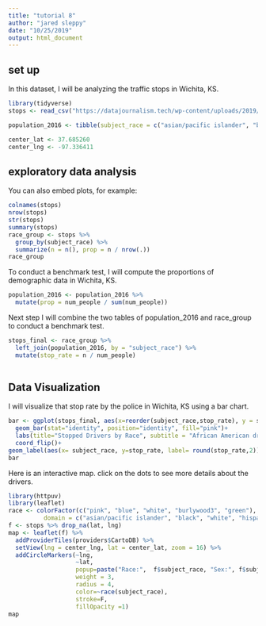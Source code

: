 ---
title: "tutorial 8"
author: "jared sleppy"
date: "10/25/2019"
output: html_document
---




## set up

In this dataset, I will be analyzing the traffic stops in Wichita, KS.

```{r load-data}
library(tidyverse)
stops <- read_csv("https://datajournalism.tech/wp-content/uploads/2019/10/wichita.csv")

population_2016 <- tibble(subject_race = c("asian/pacific islander", "black", "hispanic", "other/unknown", "white"), num_people = c(19294, 42485, 65090, 16686, 245499)) %>% mutate(subject_race = as.factor(subject_race))

center_lat <- 37.685260
center_lng <- -97.336411
```

## exploratory data analysis

You can also embed plots, for example:

```{r analysis, echo=FALSE}
colnames(stops)
nrow(stops)
str(stops)
summary(stops)
race_group <- stops %>% 
  group_by(subject_race) %>% 
  summarize(n = n(), prop = n / nrow(.))
race_group
```

To conduct a benchmark test, I will compute the proportions of demographic data in Wichita, KS.
```{r}
population_2016 <- population_2016 %>% 
  mutate(prop = num_people / sum(num_people))
```


Next step I will combine the two tables of population_2016 and race_group to conduct a benchmark test.
```{r message=F}
stops_final <- race_group %>% 
  left_join(population_2016, by = "subject_race") %>% 
  mutate(stop_rate = n / num_people)
  
```

## Data Visualization
I will visualize that stop rate by the police in Wichita, KS using a bar chart.

```{r}
bar <- ggplot(stops_final, aes(x=reorder(subject_race,stop_rate), y = stop_rate))+
  geom_bar(stat="identity", position="identity", fill="pink")+
  labs(title="Stopped Drivers by Race", subtitle = "African American drivers got stopped more than White drivers in the city of Wichita, Kansas")+
  coord_flip()+
geom_label(aes(x= subject_race, y=stop_rate, label= round(stop_rate,2)))
bar
```

Here is an interactive map. click on the dots to see more details about the drivers.
```{r}
library(httpuv)
library(leaflet)
race <- colorFactor(c("pink", "blue", "white", "burlywood3", "green"),
          domain = c("asian/pacific islander", "black", "white", "hispanic", "other/unknown"), ordered = TRUE)
f <- stops %>% drop_na(lat, lng)
map <- leaflet(f) %>% 
  addProviderTiles(providers$CartoDB) %>% 
  setView(lng = center_lng, lat = center_lat, zoom = 16) %>% 
  addCircleMarkers(~lng,
                   ~lat,
                   popup=paste("Race:",  f$subject_race, "Sex:", f$subject_sex, "Age:", f$subject_age),
                   weight = 3,
                   radius = 4,
                   color=~race(subject_race),
                   stroke=F,
                   fillOpacity =1)
map
```


